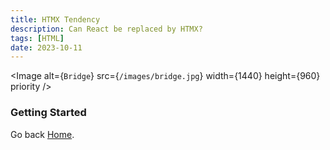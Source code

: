 ```yaml
---
title: HTMX Tendency
description: Can React be replaced by HTMX?
tags: [HTML]
date: 2023-10-11
---
```


<Image
  alt={`Bridge`}
  src={`/images/bridge.jpg`}
  width={1440}
  height={960}
  priority
/>

### Getting Started

Go back [Home](/).
